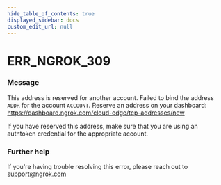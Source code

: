 ```yaml
---
hide_table_of_contents: true
displayed_sidebar: docs
custom_edit_url: null
---
```



# ERR_NGROK_309

### Message
This address is reserved for another account.
Failed to bind the address `ADDR` for the account `ACCOUNT`.
Reserve an address on your dashboard: https://dashboard.ngrok.com/cloud-edge/tcp-addresses/new

If you have reserved this address, make sure that you are using an
authtoken credential for the appropriate account.

### Further help
If you're having trouble resolving this error, please reach out to [support@ngrok.com](mailto:support@ngrok.com?subject=Help%20with%20ERR_NGROK_309)


<ErrorDetails error='err_ngrok_309' />
